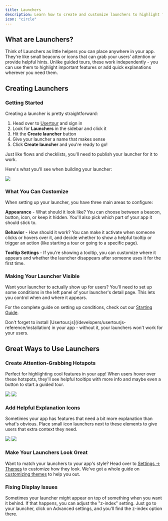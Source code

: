```yaml
---
title: Launchers
description: Learn how to create and customize launchers to highlight features and provide quick access to help
icon: "circle"
---
```


## What are Launchers?

Think of Launchers as little helpers you can place anywhere in your app. They're like small beacons or icons that can grab your users' attention or provide helpful hints. Unlike guided tours, these work independently - you can use them to highlight important features or add quick explanations wherever you need them.

## Creating Launchers

### Getting Started
Creating a launcher is pretty straightforward:

1. Head over to [Usertour](https://app.usertour.io) and sign in
2. Look for **Launchers** in the sidebar and click it
3. Hit the **Create launcher** button
4. Give your launcher a name that makes sense
5. Click **Create launcher** and you're ready to go!

Just like flows and checklists, you'll need to publish your launcher for it to work.

Here's what you'll see when building your launcher:

![](/images/launchers-01.png)

### What You Can Customize
When setting up your launcher, you have three main areas to configure:

**Appearance** - What should it look like? You can choose between a beacon, button, icon, or keep it hidden. You'll also pick which part of your app it should stick to.

**Behavior** - How should it work? You can make it activate when someone clicks or hovers over it, and decide whether to show a helpful tooltip or trigger an action (like starting a tour or going to a specific page).

**Tooltip Settings** - If you're showing a tooltip, you can customize where it appears and whether the launcher disappears after someone uses it for the first time.

### Making Your Launcher Visible
Want your launcher to actually show up for users? You'll need to set up some conditions in the left panel of your launcher's detail page. This lets you control when and where it appears.

For the complete guide on setting up conditions, check out our [Starting Guide](/how-to-guides/starting-flows).

<Note>
Don't forget to install [Usertour.js](/developers/usertourjs-reference/installation) in your app - without it, your launchers won't work for your users.
</Note>


## Great Ways to Use Launchers

### Create Attention-Grabbing Hotspots
Perfect for highlighting cool features in your app! When users hover over these hotspots, they'll see helpful tooltips with more info and maybe even a button to start a guided tour.

![](/images/launchers-02.png)
![](/images/launchers-03.png)

### Add Helpful Explanation Icons
Sometimes your app has features that need a bit more explanation than what's obvious. Place small icon launchers next to these elements to give users that extra context they need.

![](/images/launchers-04.png)
![](/images/launchers-05.png)

### Make Your Launchers Look Great
Want to match your launchers to your app's style? Head over to [Settings -> Themes](https://app.usertour.io/project/1/settings/themes) to customize how they look. We've got a whole guide on [customizing themes](/how-to-guides/customizing-themes) to help you out.

### Fixing Display Issues
Sometimes your launcher might appear on top of something when you want it behind. If that happens, you can adjust the "z-index" setting. Just go to your launcher, click on Advanced settings, and you'll find the z-index option there.
